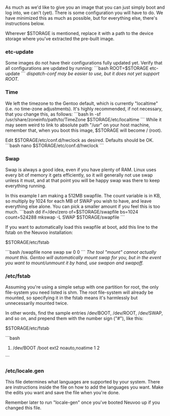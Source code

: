 As much as we'd like to give you an image that you can just simply boot and log into, we can't (yet). There is some configuration you will have to do. We have minimized this as much as possible, but for everything else, there's instructions below.

Wherever $STORAGE is mentioned, replace it with a path to the device storage where you've extracted the pre-built image.

=== etc-update ===
Some images do not have their configurations fully updated yet. Verify that all configurations are updated by running:
```bash
ROOT=$STORAGE etc-update
```
''dispatch-conf may be easier to use, but it does not yet support ROOT.''

=== Time ===
We left the timezone to the Gentoo default, which is currently "localtime" (i.e. no time-zone adjustments). It's highly recommended, if not necessary, that you change this, as follows:
```bash
ln -sf /usr/share/zoneinfo/path/to/TimeZone $STORAGE/etc/localtime
```
While it may seem weird to link to absolute path "/usr" on your host machine, remember that, when you boot this image, $STORAGE will become / (root).

Edit $STORAGE/etc/conf.d/hwclock as desired. Defaults should be OK.
```bash
nano $STORAGE/etc/conf.d/hwclock
```

=== Swap ===
Swap is always a good idea, even if you have plenty of RAM. Linux uses every bit of memory it gets efficiently, so it will generally not use swap unless it must, and at that point you will be happy swap was there to keep everything running.

In this example I am making a 512MB swapfile. The count variable is in KB, so multiply by 1024 for each MB of SWAP you wish to have, and leave everything else alone. You can pick a smaller amount if you feel this is too much.
```bash
dd if=/dev/zero of=$STORAGE/swapfile bs=1024 count=524288
mkswap -L SWAP $STORAGE/swapfile
```

If you want to automatically load this swapfile at boot, add this line to the fstab on the Neuvoo installation:
; $STORAGE/etc/fstab
```bash
/swapfile               none            swap            sw              0 0
```
''The tool "mount" cannot actually mount this. Gentoo will automatically mount swap for you, but in the event you want to mount/unmount it by hand, use swapon and swapoff.''

=== /etc/fstab ===
Assuming you're using a simple setup with one partition for root, the only file-system you need listed is shm. The root file-system will already be mounted, so specifying it in the fstab means it's harmlessly but unnecessarily mounted twice.

In other words, find the sample entries /dev/BOOT, /dev/ROOT, /dev/SWAP, and so on, and prepend them with the number sign ("#"), like this:
; $STORAGE/etc/fstab
```bash
#/dev/BOOT               /boot           ext2            noauto,noatime  1 2
```

=== /etc/locale.gen ===
This file determines what languages are supported by your system. There are instructions inside the file on how to add the languages you want. Make the edits you want and save the file when you're done.

Remember later to run "locale-gen" once you've booted Neuvoo up if you changed this file.
